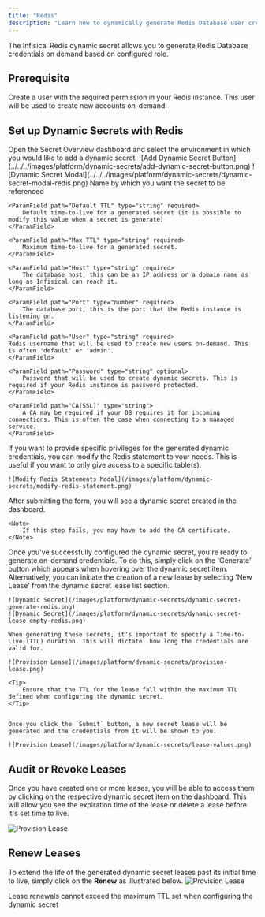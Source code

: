 ```yaml
---
title: "Redis"
description: "Learn how to dynamically generate Redis Database user credentials."
---
```


The Infisical Redis dynamic secret allows you to generate Redis Database credentials on demand based on configured role.

## Prerequisite
Create a user with the required permission in your Redis instance. This user will be used to create new accounts on-demand.


## Set up Dynamic Secrets with Redis

<Steps>
  <Step title="Open Secret Overview Dashboard">
	Open the Secret Overview dashboard and select the environment in which you would like to add a dynamic secret.
  </Step>
  <Step title="Click on the 'Add Dynamic Secret' button">
	![Add Dynamic Secret Button](../../../images/platform/dynamic-secrets/add-dynamic-secret-button.png)
  </Step>
  <Step title="Select 'Redis'">
	![Dynamic Secret Modal](../../../images/platform/dynamic-secrets/dynamic-secret-modal-redis.png)
  </Step>
  <Step title="Provide the inputs for dynamic secret parameters">
	<ParamField path="Secret Name" type="string" required>
		Name by which you want the secret to be referenced
	</ParamField>

	<ParamField path="Default TTL" type="string" required>
		Default time-to-live for a generated secret (it is possible to modify this value when a secret is generate)
	</ParamField>

	<ParamField path="Max TTL" type="string" required>
		Maximum time-to-live for a generated secret.
	</ParamField>

	<ParamField path="Host" type="string" required>
		The database host, this can be an IP address or a domain name as long as Infisical can reach it.
	</ParamField>

	<ParamField path="Port" type="number" required>
		The database port, this is the port that the Redis instance is listening on.
	</ParamField>

	<ParamField path="User" type="string" required>
    Redis username that will be used to create new users on-demand. This is often 'default' or 'admin'.
	</ParamField>

	<ParamField path="Password" type="string" optional>
		Password that will be used to create dynamic secrets. This is required if your Redis instance is password protected.
	</ParamField>

	<ParamField path="CA(SSL)" type="string">
		A CA may be required if your DB requires it for incoming connections. This is often the case when connecting to a managed service.
	</ParamField>

  </Step>
  <Step title="(Optional) Modify Redis Statements">
  	If you want to provide specific privileges for the generated dynamic credentials, you can modify the Redis statement to your needs. This is useful if you want to only give access to a specific table(s).

	![Modify Redis Statements Modal](/images/platform/dynamic-secrets/modify-redis-statement.png)
  </Step>
  <Step title="Click `Submit`">
  	After submitting the form, you will see a dynamic secret created in the dashboard. 

	<Note>
		If this step fails, you may have to add the CA certificate. 
	</Note>

  </Step>
  <Step title="Generate dynamic secrets">
	Once you've successfully configured the dynamic secret, you're ready to generate on-demand credentials. 
	To do this, simply click on the 'Generate' button which appears when hovering over the dynamic secret item. 
	Alternatively, you can initiate the creation of a new lease by selecting 'New Lease' from the dynamic secret lease list section.

	![Dynamic Secret](/images/platform/dynamic-secrets/dynamic-secret-generate-redis.png)
	![Dynamic Secret](/images/platform/dynamic-secrets/dynamic-secret-lease-empty-redis.png)

	When generating these secrets, it's important to specify a Time-to-Live (TTL) duration. This will dictate  how long the credentials are valid for.

	![Provision Lease](/images/platform/dynamic-secrets/provision-lease.png)

	<Tip>
		Ensure that the TTL for the lease fall within the maximum TTL defined when configuring the dynamic secret.
	</Tip>


	Once you click the `Submit` button, a new secret lease will be generated and the credentials from it will be shown to you. 

	![Provision Lease](/images/platform/dynamic-secrets/lease-values.png)
  </Step>
</Steps>

## Audit or Revoke Leases
Once you have created one or more leases, you will be able to access them by clicking on the respective dynamic secret item on the dashboard. 
This will allow you see the expiration time of the lease or delete a lease before it's set time to live.

![Provision Lease](/images/platform/dynamic-secrets/lease-data.png)

## Renew Leases
To extend the life of the generated dynamic secret leases past its initial time to live, simply click on the **Renew** as illustrated below.
![Provision Lease](/images/platform/dynamic-secrets/dynamic-secret-lease-renew.png)

<Warning>
	Lease renewals cannot exceed the maximum TTL set when configuring the dynamic secret
</Warning>